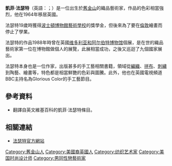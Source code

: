 {{BLP unsourced|time=2020-12-18T04:04:20+00:00}}
'''凱菲·法瑟特'''（英語：{{lang|en|Kaffe Fassett}}；{{bd|1937年||}}）是一位出生於[[舊金山|舊金山]]的織品藝術家，作品的色彩相當強烈，他在1964年移居英國。

法瑟特19歲時獲得[[波士頓博物館藝術學校|波士頓博物館藝術學校]]的獎學金，但後來為了要在[[倫敦|倫敦]]繪畫而停止了學業。

法瑟特的作品1988年時曾在英國[[维多利亚和阿尔伯特博物馆|维多利亚和阿尔伯特博物馆]]個展，是在世的織品藝術家第一位在博物館做個人的展覽，此展相當成功，之後又巡迴了九個國家展出。

法瑟特本身也是一位作家，出版甚多的手工藝相關書籍，領域從[[編織|編織]]、[[拼布|拼布]]、[[刺繡|刺繡]]到陶藝、繪畫等，特色都是相當鮮艷的色彩與圖騰。此外，他也在英國電視頻道BBC主持名為Glorious Color的手工藝節目。

==參考資料==
*翻譯自英文維基百科的凱菲·法瑟特條目。

==相關連結==
{{commonscat}}
*[http://www.kaffefassett.com/ 法瑟特官方網站]{{Wayback|url=http://www.kaffefassett.com/ |date=20071128101827 }}

{{Authority control}}
{{DEFAULTSORT:fassett}}
[[Category:舊金山人|Category:舊金山人]]
[[Category:美國裔英國人|Category:美國裔英國人]]
[[Category:纺织艺术家|Category:纺织艺术家]]
[[Category:美国时尚设计师|Category:美国时尚设计师]]
[[Category:男同性戀藝術家|Category:男同性戀藝術家]]